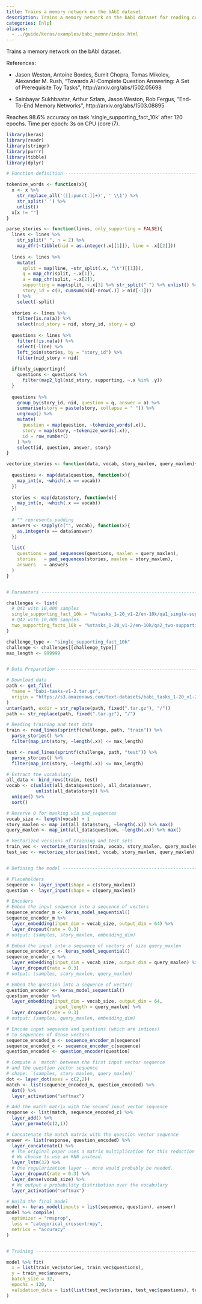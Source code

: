 ```yaml
---
title: Trains a memory network on the bAbI dataset
description: Trains a memory network on the bAbI dataset for reading comprehension.
categories: [nlp]
aliases:
  - ../guide/keras/examples/babi_memnn/index.html
---
```


Trains a memory network on the bAbI dataset.


References:

- Jason Weston, Antoine Bordes, Sumit Chopra, Tomas Mikolov, Alexander M. Rush,
  "Towards AI-Complete Question Answering: A Set of Prerequisite Toy Tasks",
  http://arxiv.org/abs/1502.05698

- Sainbayar Sukhbaatar, Arthur Szlam, Jason Weston, Rob Fergus,
  "End-To-End Memory Networks", http://arxiv.org/abs/1503.08895

Reaches 98.6% accuracy on task 'single_supporting_fact_10k' after 120 epochs.
Time per epoch: 3s on CPU (core i7).


```r
library(keras)
library(readr)
library(stringr)
library(purrr)
library(tibble)
library(dplyr)

# Function definition -----------------------------------------------------

tokenize_words <- function(x){
  x <- x %>% 
    str_replace_all('([[:punct:]]+)', ' \\1') %>% 
    str_split(' ') %>%
    unlist()
  x[x != ""]
}

parse_stories <- function(lines, only_supporting = FALSE){
  lines <- lines %>% 
    str_split(" ", n = 2) %>%
    map_dfr(~tibble(nid = as.integer(.x[[1]]), line = .x[[2]]))
  
  lines <- lines %>%
    mutate(
      split = map(line, ~str_split(.x, "\t")[[1]]),
      q = map_chr(split, ~.x[1]),
      a = map_chr(split, ~.x[2]),
      supporting = map(split, ~.x[3] %>% str_split(" ") %>% unlist() %>% as.integer()),
      story_id = c(0, cumsum(nid[-nrow(.)] > nid[-1]))
    ) %>%
    select(-split)
  
  stories <- lines %>%
    filter(is.na(a)) %>%
    select(nid_story = nid, story_id, story = q)
  
  questions <- lines %>%
    filter(!is.na(a)) %>%
    select(-line) %>%
    left_join(stories, by = "story_id") %>%
    filter(nid_story < nid)
  
  if(only_supporting){
    questions <- questions %>%
      filter(map2_lgl(nid_story, supporting, ~.x %in% .y))
  }
  
  questions %>%
    group_by(story_id, nid, question = q, answer = a) %>%
    summarise(story = paste(story, collapse = " ")) %>%
    ungroup() %>% 
    mutate(
      question = map(question, ~tokenize_words(.x)),
      story = map(story, ~tokenize_words(.x)),
      id = row_number()
    ) %>%
    select(id, question, answer, story)
}

vectorize_stories <- function(data, vocab, story_maxlen, query_maxlen){
  
  questions <- map(data$question, function(x){
    map_int(x, ~which(.x == vocab))
  })
  
  stories <- map(data$story, function(x){
    map_int(x, ~which(.x == vocab))
  })
  
  # "" represents padding
  answers <- sapply(c("", vocab), function(x){
    as.integer(x == data$answer)
  })
  
  list(
    questions = pad_sequences(questions, maxlen = query_maxlen),
    stories   = pad_sequences(stories, maxlen = story_maxlen),
    answers   = answers
  )
}


# Parameters --------------------------------------------------------------

challenges <- list(
  # QA1 with 10,000 samples
  single_supporting_fact_10k = "%stasks_1-20_v1-2/en-10k/qa1_single-supporting-fact_%s.txt",
  # QA2 with 10,000 samples
  two_supporting_facts_10k = "%stasks_1-20_v1-2/en-10k/qa2_two-supporting-facts_%s.txt"
)

challenge_type <- "single_supporting_fact_10k"
challenge <- challenges[[challenge_type]]
max_length <- 999999


# Data Preparation --------------------------------------------------------

# Download data
path <- get_file(
  fname = "babi-tasks-v1-2.tar.gz",
  origin = "https://s3.amazonaws.com/text-datasets/babi_tasks_1-20_v1-2.tar.gz"
)
untar(path, exdir = str_replace(path, fixed(".tar.gz"), "/"))
path <- str_replace(path, fixed(".tar.gz"), "/")

# Reading training and test data
train <- read_lines(sprintf(challenge, path, "train")) %>%
  parse_stories() %>%
  filter(map_int(story, ~length(.x)) <= max_length)

test <- read_lines(sprintf(challenge, path, "test")) %>%
  parse_stories() %>%
  filter(map_int(story, ~length(.x)) <= max_length)

# Extract the vocabulary
all_data <- bind_rows(train, test)
vocab <- c(unlist(all_data$question), all_data$answer, 
           unlist(all_data$story)) %>%
  unique() %>%
  sort()

# Reserve 0 for masking via pad_sequences
vocab_size <- length(vocab) + 1
story_maxlen <- map_int(all_data$story, ~length(.x)) %>% max()
query_maxlen <- map_int(all_data$question, ~length(.x)) %>% max()

# Vectorized versions of training and test sets
train_vec <- vectorize_stories(train, vocab, story_maxlen, query_maxlen)
test_vec <- vectorize_stories(test, vocab, story_maxlen, query_maxlen)


# Defining the model ------------------------------------------------------

# Placeholders
sequence <- layer_input(shape = c(story_maxlen))
question <- layer_input(shape = c(query_maxlen))

# Encoders
# Embed the input sequence into a sequence of vectors
sequence_encoder_m <- keras_model_sequential()
sequence_encoder_m %>%
  layer_embedding(input_dim = vocab_size, output_dim = 64) %>%
  layer_dropout(rate = 0.3)
# output: (samples, story_maxlen, embedding_dim)

# Embed the input into a sequence of vectors of size query_maxlen
sequence_encoder_c <- keras_model_sequential()
sequence_encoder_c %>%
  layer_embedding(input_dim = vocab_size, output_dim = query_maxlen) %>%
  layer_dropout(rate = 0.3)
# output: (samples, story_maxlen, query_maxlen)

# Embed the question into a sequence of vectors
question_encoder <- keras_model_sequential()
question_encoder %>%
  layer_embedding(input_dim = vocab_size, output_dim = 64, 
                  input_length = query_maxlen) %>%
  layer_dropout(rate = 0.3)
# output: (samples, query_maxlen, embedding_dim)

# Encode input sequence and questions (which are indices)
# to sequences of dense vectors
sequence_encoded_m <- sequence_encoder_m(sequence)
sequence_encoded_c <- sequence_encoder_c(sequence)
question_encoded <- question_encoder(question)

# Compute a 'match' between the first input vector sequence
# and the question vector sequence
# shape: `(samples, story_maxlen, query_maxlen)`
dot <- layer_dot(axes = c(2,2))
match <- list(sequence_encoded_m, question_encoded) %>%
  dot() %>%
  layer_activation("softmax")

# Add the match matrix with the second input vector sequence
response <- list(match, sequence_encoded_c) %>%
  layer_add() %>%
  layer_permute(c(2,1))

# Concatenate the match matrix with the question vector sequence
answer <- list(response, question_encoded) %>%
  layer_concatenate() %>%
  # The original paper uses a matrix multiplication for this reduction step.
  # We choose to use an RNN instead.
  layer_lstm(32) %>%
  # One regularization layer -- more would probably be needed.
  layer_dropout(rate = 0.3) %>%
  layer_dense(vocab_size) %>%
  # We output a probability distribution over the vocabulary
  layer_activation("softmax")

# Build the final model
model <- keras_model(inputs = list(sequence, question), answer)
model %>% compile(
  optimizer = "rmsprop",
  loss = "categorical_crossentropy",
  metrics = "accuracy"
)


# Training ----------------------------------------------------------------

model %>% fit(
  x = list(train_vec$stories, train_vec$questions),
  y = train_vec$answers,
  batch_size = 32,
  epochs = 120,
  validation_data = list(list(test_vec$stories, test_vec$questions), test_vec$answers)
)
```

